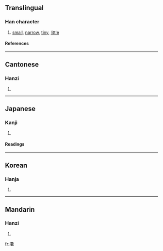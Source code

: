 {{see|戋}}

==Translingual==
===Han character===
{{Han char|rn=62|rad=戈|as=04|sn=8|four=5350<sub>3</sub>|canj=戈戈 (II)}}
# [[small]], [[narrow]], [[tiny]], [[little]]
====References====
{{Han ref|kx=0412.140|dkj=11559|dj=0754.120|hdz=21402.060|uh=6214|ud=25108|bh=CCB1|bd=52401}}
----
==Cantonese==
===Hanzi===
{{yue-hanzi|jyut=|y=jin1}}
# {{defn|Cantonese}}
----
==Japanese==
===Kanji===
{{ja-kanji|grade=|rs=戈04}}
# {{defn|Japanese}} 
====Readings====
{{ja-readings|on=[[さん]] (san), [[せん]] (sen), [[ざん]] (zan)|kun=[[そこなう]] (sokonau), [[あまり]] (amari), [[せまい]] (semai)}}
----
==Korean==
===Hanja===
{{ko-hanja|hangeul=잔|eumhun=|rv=jan|mr=chan|y=can}}
# {{defn|Korean}}
----
==Mandarin==
===Hanzi===
{{cmn-hanzi|sim=戋|pin=[[jiān]] (jian1)|wg=chien<sup>1</sup>}}
# {{defn|Mandarin}}

[[fr:戔]]
